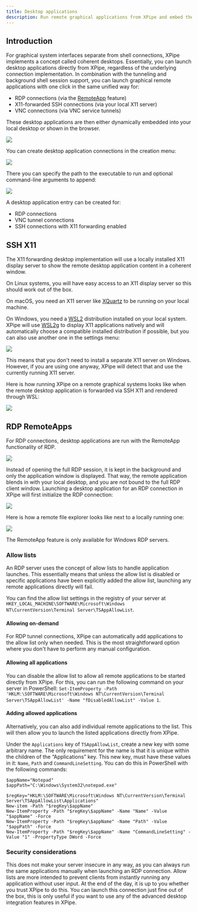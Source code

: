 ```yaml
---
title: Desktop applications
description: Run remote graphical applications from XPipe and embed them into your local desktop
---
```


## Introduction

For graphical system interfaces separate from shell connections, XPipe implements a concept called coherent desktops. Essentially, you can launch desktop applications directly from XPipe, regardless of the underlying connection implementation. In combination with the tunneling and background shell session support, you can launch graphical remote applications with one click in the same unified way for:

- RDP connections (via the [RemoteApp](https://www.anyviewer.com/how-to/remoteapp-vs-rdp-2578.html) feature)
- X11-forwarded SSH connections (via your local X11 server)
- VNC connections (via VNC service tunnels)

These desktop applications are then either dynamically embedded into your local desktop or shown in the browser.

![](/images/desktop.png)

You can create desktop application connections in the creation menu:

![](/images/desktop-create.png)

There you can specify the path to the executable to run and optional command-line arguments to append:

![](/images/desktop-browser.png)

A desktop application entry can be created for:
- RDP connections
- VNC tunnel connections
- SSH connections with X11 forwarding enabled

## SSH X11

The X11 forwarding desktop implementation will use a locally installed X11 display server to show the remote desktop application content in a coherent window.

On Linux systems, you will have easy access to an X11 display server so this should work out of the box.

On macOS, you need an X11 server like [XQuartz](https://www.xquartz.org/) to be running on your local machine.

On Windows, you need a [WSL2](https://learn.microsoft.com/en-us/windows/wsl/install) distribution installed on your local system. XPipe will use [WSL2g](https://learn.microsoft.com/en-us/windows/wsl/tutorials/gui-apps) to display X11 applications natively and will automatically choose a compatible installed distribution if possible, but you can also use another one in the settings menu:

![](/images/ssh-x11-settings.png)

This means that you don't need to install a separate X11 server on Windows. However, if you are using one anyway, XPipe will detect that and use the currently running X11 server.

Here is how running XPipe on a remote graphical systems looks like when the remote desktop application is forwarded via SSH X11 and rendered through WSL:

![](/images/desktop-x11.png)

## RDP RemoteApps

For RDP connections, desktop applications are run with the RemoteApp functionality of RDP.

![](/images/desktop-explorer.png)

Instead of opening the full RDP session, it is kept in the background and only the application window is displayed. That way, the remote application blends in with your local desktop, and you are not bound to the full RDP client window. Launching a desktop application for an RDP connection in XPipe will first initialize the RDP connection:

![](/images/desktop-load.png)

Here is how a remote file explorer looks like next to a locally running one:

![](/images/desktop-rdp.png)

<Callout type="info">
    The RemoteApp feature is only available for Windows RDP servers.
</Callout>

### Allow lists

An RDP server uses the concept of allow lists to handle application launches. This essentially means that unless the allow list is disabled or specific applications have been explicitly added the allow list, launching any remote applications directly will fail.

You can find the allow list settings in the registry of your server at `HKEY_LOCAL_MACHINE\SOFTWARE\Microsoft\Windows NT\CurrentVersion\Terminal Server\TSAppAllowList`.

#### Allowing on-demand

For RDP tunnel connections, XPipe can automatically add applications to the allow list only when needed. This is the most straightforward option where you don't have to perform any manual configuration.

#### Allowing all applications

You can disable the allow list to allow all remote applications to be started directly from XPipe. For this, you can run the following command on your server in PowerShell: `Set-ItemProperty -Path 'HKLM:\SOFTWARE\Microsoft\Windows NT\CurrentVersion\Terminal Server\TSAppAllowList' -Name "fDisabledAllowList" -Value 1`.

#### Adding allowed applications

Alternatively, you can also add individual remote applications to the list. This will then allow you to launch the listed applications directly from XPipe.

Under the `Applications` key of `TSAppAllowList`, create a new key with some arbitrary name. The only requirement for the name is that it is unique within the children of the “Applications” key. This new key, must have these values in it: `Name`, `Path` and `CommandLineSetting`. You can do this in PowerShell with the following commands:

```
$appName="Notepad"
$appPath="C:\Windows\System32\notepad.exe"

$regKey="HKLM:\SOFTWARE\Microsoft\Windows NT\CurrentVersion\Terminal Server\TSAppAllowList\Applications"
New-item -Path "$regKey\$appName"
New-ItemProperty -Path "$regKey\$appName" -Name "Name" -Value "$appName" -Force
New-ItemProperty -Path "$regKey\$appName" -Name "Path" -Value "$appPath" -Force
New-ItemProperty -Path "$regKey\$appName" -Name "CommandLineSetting" -Value "1" -PropertyType DWord -Force
```

### Security considerations

This does not make your server insecure in any way, as you can always run the same applications manually when launching an RDP connection. Allow lists are more intended to prevent clients from instantly running any application without user input. At the end of the day, it is up to you whether you trust XPipe to do this. You can launch this connection just fine out of the box, this is only useful if you want to use any of the advanced desktop integration features in XPipe.

